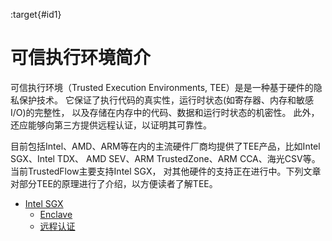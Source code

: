 :target{#id1}

# 可信执行环境简介

可信执行环境（Trusted Execution Environments, TEE）是是一种基于硬件的隐私保护技术。
它保证了执行代码的真实性，运行时状态(如寄存器、内存和敏感I/O)的完整性，
以及存储在内存中的代码、数据和运行时状态的机密性。
此外，还应能够向第三方提供远程认证，以证明其可靠性。

目前包括Intel、AMD、ARM等在内的主流硬件厂商均提供了TEE产品，比如Intel SGX、Intel TDX、
AMD SEV、ARM TrustedZone、ARM CCA、海光CSV等。当前TrustedFlow主要支持Intel SGX，
对其他硬件的支持正在进行中。下列文章对部分TEE的原理进行了介绍，以方便读者了解TEE。

<TableOfContents>


  - [Intel SGX](sgx.mdx)
    - [Enclave](sgx.mdx#enclave)
    - [远程认证](sgx.mdx#remote-attestation)
</TableOfContents>
